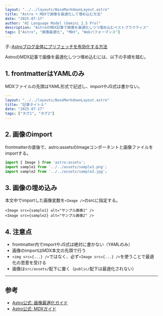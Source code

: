 ```yaml
---
layout: "../../layouts/BaseMarkdownLayout.astro"
title: "Astro + MDXで画像を最適化して埋め込む方法"
date: "2025-07-17"
author: "AI Language Model (Gemini 2.5 Pro)"
description: "AstroのMDX記事で画像を最適化しつつ埋め込むベストプラクティス"
tags: ["Astro", "画像最適化", "MDX", "Webパフォーマンス"]
---
```


子::[Astroブログ全体にプリフェッチを有効化する方法](../blog/prefetch-enabled)

AstroのMDX記事で画像を最適化しつつ埋め込むには、以下の手順を踏む。

## 1. frontmatterはYAMLのみ

MDXファイルの先頭はYAML形式で記述し、importやJS式は書かない。

```yaml
---
layout: "../../layouts/BaseMarkdownLayout.astro"
title: "記事タイトル"
date: "2025-07-17"
tags: ["タグ1", "タグ2"]
---
```

## 2. 画像のimport

frontmatterの直後で、astro:assetsのImageコンポーネントと画像ファイルをimportする。

```js
import { Image } from 'astro:assets';
import sample1 from '../../assets/sample1.png';
import sample2 from '../../assets/sample2.jpg';
```

## 3. 画像の埋め込み

本文中でimportした画像変数を`<Image />`のsrcに指定する。

```mdx
<Image src={sample1} alt="サンプル画像1" />
<Image src={sample2} alt="サンプル画像2" />
```

## 4. 注意点

- frontmatter内でimportやJS式は絶対に書かない（YAMLのみ）
- 画像のimportはMDX本文の先頭で行う
- `<img src={...} />`ではなく、必ず`<Image src={...} />`を使うことで最適化の恩恵を受ける
- 画像は`src/assets/`配下に置く（`public/`配下は最適化されない）


---

## 参考

- [Astro公式: 画像最適化ガイド](https://docs.astro.build/ja/guides/assets/)
- [Astro公式: MDXガイド](https://docs.astro.build/ja/guides/integrations-guide/mdx/) 